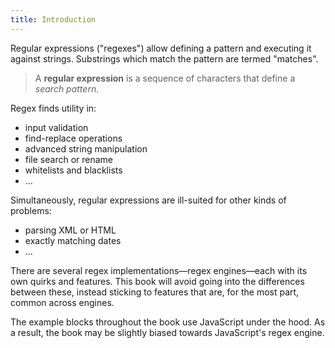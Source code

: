 ```yaml
---
title: Introduction
---
```


Regular expressions ("regexes") allow defining a pattern and executing it against strings. Substrings which match the pattern are termed "matches".

> A **regular expression** is a sequence of characters that define a _search pattern_.

Regex finds utility in:

-   input validation
-   find-replace operations
-   advanced string manipulation
-   file search or rename
-   whitelists and blacklists
-   …

Simultaneously, regular expressions are ill-suited for other kinds of problems:

-   parsing XML or HTML
-   exactly matching dates
-   …

There are several regex implementations—regex engines—each with its own quirks and features. This book will avoid going into the differences between these, instead sticking to features that are, for the most part, common across engines.

The example blocks throughout the book use JavaScript under the hood. As a result, the book may be slightly biased towards JavaScript's regex engine.
